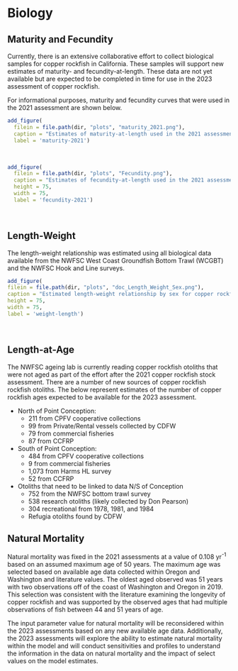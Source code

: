 

# Biology

## Maturity and Fecundity

Currently, there is an extensive collaborative effort to collect biological samples for copper rockfish in California. These samples will support new estimates of maturity- and fecundity-at-length. These data are not yet available but are expected to be completed in time for use in the 2023 assessment of copper rockfish.  

For informational purposes, maturity and fecundity curves that were used in the 2021 assessment are shown below.

```r
add_figure(
  filein = file.path(dir, "plots", "maturity_2021.png"), 
  caption = "Estimates of maturity-at-length used in the 2021 assessments of copper rockfish. The same maturity curve was used in California north of Point Conception, Oregon, and Washington. A unique maturity curve was estimated based on 111 samples from the NWFSC WCGBT and Hook and Line surveys south of Point Conception (source: Hannah, 2004; Melissa Head (NWFSC))",
  label = 'maturity-2021')

``` 
\


```r
add_figure(
  filein = file.path(dir, "plots", "Fecundity.png"), 
  caption = "Estimates of fecundity-at-length used in the 2021 assessments of copper rockfish. (source: Dick et al., 2017)",
  height = 75,
  width = 75,
  label = 'fecundity-2021')

``` 
\


## Length-Weight

The length-weight relationship was estimated using all biological data available from the NWFSC West Coast Groundfish Bottom Trawl (WCGBT) and the NWFSC Hook and Line surveys. 

```r
add_figure(
filein = file.path(dir, "plots", "doc_Length_Weight_Sex.png"), 
caption = "Estimated length-weight relationship by sex for copper rockfish (source: NWFSC WCGBT and Hook and Line Surveys)",
height = 75,
width = 75,
label = 'weight-length')

```
\

## Length-at-Age

The NWFSC ageing lab is currently reading copper rockfish otoliths that were not aged 
as part of the effort after the 2021 copper rockfish stock assessment.
There are a number of new sources of copper rockfish rockfish otoliths.  The below 
represent estimates of the number of copper rockfish ages expected to be available 
for the 2023 assessment. 

* North of Point Conception: 
  * 211 from CPFV cooperative collections
  * 99 from Private/Rental vessels collected by CDFW
  * 79 from commercial fisheries
  * 87 from CCFRP

* South of Point Conception: 
  * 484 from CPFV cooperative collections
  * 9 from commercial fisheries
  * 1,073 from Harms HL survey
  * 52 from CCFRP

* Otoliths that need to be linked to data N/S of Conception
  * 752 from the NWFSC bottom trawl survey
  * 538 research otoliths (likely collected by Don Pearson)
  * 304 recreational  from 1978, 1981, and 1984
  * Refugia otoliths found by CDFW
  
## Natural Mortality

Natural mortality was fixed in the 2021 assessments at a value of 0.108 yr^-1^ based on an assumed maximum age of 50 years. The maximum age was selected based on available age data collected within Oregon and Washington and literature values. The oldest aged observed was 51 years with two observations off of the coast of Washington and Oregon in 2019. This selection was consistent with the literature examining the longevity of copper rockfish and was supported by the observed ages that had multiple observations of fish between 44 and 51 years of age.  

The input parameter value for natural mortality will be reconsidered within the 2023 assessments based on any new available age data. Additionally, the 2023 assessments will explore the ability to estimate natural mortality within the model and will conduct sensitivities and profiles to understand the information in the data on natural mortality and the impact of select values on the model estimates.

